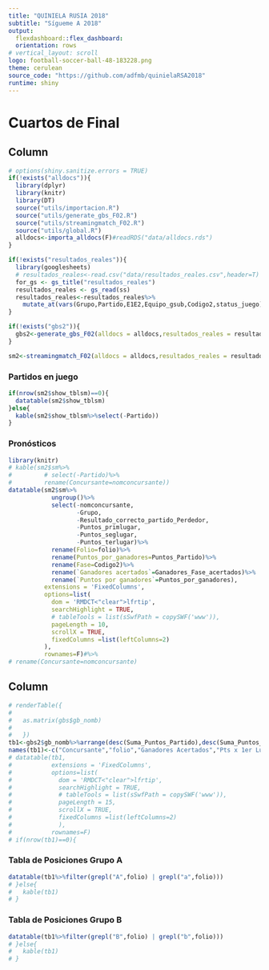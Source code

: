 ```yaml
---
title: "QUINIELA RUSIA 2018"
subtitle: "Sígueme A 2018"
output: 
  flexdashboard::flex_dashboard:
  orientation: rows
# vertical_layout: scroll
logo: football-soccer-ball-48-183228.png
theme: cerulean
source_code: "https://github.com/adfmb/quinielaRSA2018"
runtime: shiny
---
```

  
Cuartos de Final {data-orientation=columns data-navmenu="Resultados del día"}
=======================================================================
  
Column  {data-width=800}
-------------------------------------
  
```r
# options(shiny.sanitize.errors = TRUE)
if(!exists("alldocs")){
  library(dplyr)
  library(knitr)
  library(DT)
  source("utils/importacion.R")
  source("utils/generate_gbs_F02.R")
  source("utils/streamingmatch_F02.R")
  source("utils/global.R")
  alldocs<-importa_alldocs(F)#readRDS("data/alldocs.rds")
}

if(!exists("resultados_reales")){
  library(googlesheets)
  # resultados_reales<-read.csv("data/resultados_reales.csv",header=T)
  for_gs <- gs_title("resultados_reales")
  resultados_reales <- gs_read(ss)
  resultados_reales<-resultados_reales%>%
    mutate_at(vars(Grupo,Partido,E1E2,Equipo_gsub,Codigo2,status_juego),.funs = funs(as.character))
}

```

```r
if(!exists("gbs2")){
  gbs2<-generate_gbs_F02(alldocs = alldocs,resultados_reales = resultados_reales)
}

```

```r
sm2<-streamingmatch_F02(alldocs = alldocs,resultados_reales = resultados_reales,fase="Cuartos")

```


### Partidos en juego {data-height=400}
```r
if(nrow(sm2$show_tblsm)==0){
  datatable(sm2$show_tblsm)
}else{
  kable(sm2$show_tblsm%>%select(-Partido))
}
```

### Pronósticos {data-height=800}
```r
library(knitr)
# kable(sm2$sm%>%
#         # select(-Partido)%>%
#         rename(Concursante=nomconcursante))
datatable(sm2$sm%>%
            ungroup()%>%
            select(-nomconcursante,
                   -Grupo,
                   -Resultado_correcto_partido_Perdedor,
                   -Puntos_primlugar,
                   -Puntos_seglugar,
                   -Puntos_terlugar)%>%
            rename(Folio=folio)%>%
            rename(Puntos_por_ganadores=Puntos_Partido)%>%
            rename(Fase=Codigo2)%>%
            rename(`Ganadores acertados`=Ganadores_Fase_acertados)%>%
            rename(`Puntos por ganadores`=Puntos_por_ganadores),
          extensions = 'FixedColumns',
          options=list(
            dom = 'RMDCT<"clear">lfrtip',
            searchHighlight = TRUE,
            # tableTools = list(sSwfPath = copySWF('www')),
            pageLength = 10,
            scrollX = TRUE,
            fixedColumns =list(leftColumns=2)
          ),
          rownames=F)#%>%
# rename(Concursante=nomconcursante)
```

Column {data-width=400 .tabset .tabset-fade}
-------------------------------------
  
```r
# renderTable({
#   
#   as.matrix(gbs$gb_nomb)
#   
#   })
tb1<-gbs2$gb_nomb%>%arrange(desc(Suma_Puntos_Partido),desc(Suma_Puntos_1erL),desc(Suma_Puntos_2doL),desc(Suma_Puntos_3erL))%>%ungroup()
names(tb1)<-c("Concursante","folio","Ganadores Acertados","Pts x 1er Lugar","Pts x 2do Lugar","Pts x 3er Lugar","Pts Totales")
# datatable(tb1,
#           extensions = 'FixedColumns',
#           options=list(
#             dom = 'RMDCT<"clear">lfrtip',
#             searchHighlight = TRUE,
#             # tableTools = list(sSwfPath = copySWF('www')),
#             pageLength = 15,
#             scrollX = TRUE,
#             fixedColumns =list(leftColumns=2)
#             ),
#           rownames=F)
# if(nrow(tb1)==0){
```

### Tabla de Posiciones Grupo A
```r
datatable(tb1%>%filter(grepl("A",folio) | grepl("a",folio)))
# }else{
#   kable(tb1)
# }
```

### Tabla de Posiciones Grupo B
```r
datatable(tb1%>%filter(grepl("B",folio) | grepl("b",folio)))
# }else{
#   kable(tb1)
# }
```
